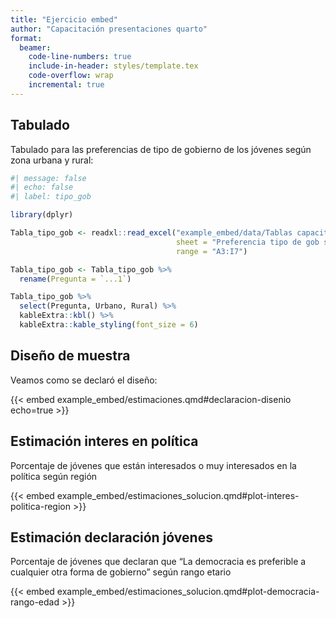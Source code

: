 ```yaml
---
title: "Ejercicio embed"
author: "Capacitación presentaciones quarto"
format:
  beamer:
    code-line-numbers: true
    include-in-header: styles/template.tex
    code-overflow: wrap
    incremental: true
---
```



## Tabulado

Tabulado para las preferencias de tipo de gobierno de los jóvenes según zona urbana y rural:

```r
#| message: false
#| echo: false
#| label: tipo_gob

library(dplyr)

Tabla_tipo_gob <- readxl::read_excel("example_embed/data/Tablas capacitación INE.xlsx", 
                                     sheet = "Preferencia tipo de gob segment",
                                     range = "A3:I7")

Tabla_tipo_gob <- Tabla_tipo_gob %>% 
  rename(Pregunta = `...1`) 

Tabla_tipo_gob %>% 
  select(Pregunta, Urbano, Rural) %>% 
  kableExtra::kbl() %>% 
  kableExtra::kable_styling(font_size = 6) 

```


## Diseño de muestra

Veamos como se declaró el diseño:

{{< embed example_embed/estimaciones.qmd#declaracion-disenio echo=true >}}


## Estimación interes en política

Porcentaje de jóvenes que están interesados o muy interesados en la política según región

{{< embed example_embed/estimaciones_solucion.qmd#plot-interes-politica-region >}}

## Estimación declaración jóvenes

Porcentaje de jóvenes que declaran que "La democracia es preferible a cualquier otra forma de gobierno" según rango etario

{{< embed example_embed/estimaciones_solucion.qmd#plot-democracia-rango-edad >}}

